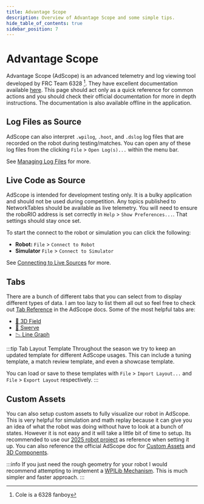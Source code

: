 ```yaml
---
title: Advantage Scope
description: Overview of Advantage Scope and some simple tips.
hide_table_of_contents: true
sidebar_position: 7
---
```


# Advantage Scope
Advantage Scope (AdScope) is an advanced telemetry and log viewing tool developed by FRC Team 6328 [^1]. They have excellent documentation available [here](https://docs.advantagescope.org/). This page should act only as a quick reference for common actions and you should check their official documentation for more in depth instructions. The documentation is also available offline in the application.

## Log Files as Source
AdScope can also interpret `.wpilog`, `.hoot`, and `.dslog` log files that are recorded on the robot during testing/matches. You can open any of these log files from the clicking `File` > `Open Log(s)...` within the menu bar.

See [Managing Log Files](https://docs.advantagescope.org/getting-started/manage-files) for more.

## Live Code as Source
AdScope is intended for development testing only. It is a bulky application and should not be used during competition. Any topics published to NetworkTables should be available as live telemetry. You will need to ensure the roboRIO address is set correctly in `Help` > `Show Preferences...`. That settings should stay once set.

To start the connect to the robot or simulation you can click the following:
- **Robot:** `File` > `Connect to Robot`
- **Simulator** `File` > `Connect to Simulator`

See [Connecting to Live Sources](https://docs.advantagescope.org/getting-started/connect-live) for more.

## Tabs
There are a bunch of different tabs that you can select from to display different types of data. I am too lazy to list them all out so feel free to check out [Tab Reference](https://docs.advantagescope.org/category/tab-reference) in the AdScope docs. Some of the most helpful tabs are:
- [👀 3D Field](https://docs.advantagescope.org/tab-reference/3d-field)
- [🦀 Swerve](https://docs.advantagescope.org/tab-reference/swerve)
- [📉 Line Graph](https://docs.advantagescope.org/tab-reference/swerve)

:::tip Tab Layout Template
Throughout the season we try to keep an updated template for different AdScope usages. This can include a tuning template, a match review template, and even a showcase template.

You can load or save to these templates with `File` > `Import Layout...` and `File` > `Export Layout` respectively.
:::

## Custom Assets
You can also setup custom assets to fully visualize our robot in AdScope. This is very helpful for simulation and math replay because it can give you an idea of what the robot was doing without have to look at a bunch of states. However it is not easy and it will take a little bit of time to setup. Its recommended to use our [2025 robot project](https://github.com/FRC-Team-4143/mainbot-2025/tree/develop/layouts/adscope-assets) as reference when setting it up. You can also reference the official AdScope doc for [Custom Assets](https://docs.advantagescope.org/more-features/custom-assets) and [3D Components](https://docs.advantagescope.org/tab-reference/3d-field#3d-components).

:::info
If you just need the rough geometry for your robot I would recommend attempting to implement a [WPILib Mechanism](https://docs.advantagescope.org/tab-reference/3d-field#mechanisms--components). This is much simpler and faster approach.
:::

[^1]: Cole is a 6328 fanboy



